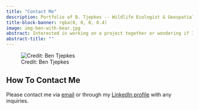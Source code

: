 ```yaml
---
title: "Contact Me"
description: Portfolio of B. Tjepkes -- Wildlife Ecologist & Geospatial Practitioner
title-block-banner: rgba(0, 0, 0, 0.4)
image: img-ben-with-bear.jpg
abstract: Interested in working on a project together or wondering if I still have the code for a past project? Please reach out to me with any inquires.
abstract-title: ""
---
```


![Credit: Ben Tjepkes](img-ben-with-bear.jpg)

## How To Contact Me

Please contact me via [email](mailto:benjamin.tjepkes+websitecontact@gmail.com) or through my [LinkedIn profile](https://www.linkedin.com/in/benjamintjepkes/) with any inquiries.
